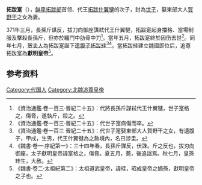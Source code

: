 {{不是|拓跋寔君}}
'''拓跋寔'''（{{bd||？|371年|catIdx=t}}），[[鲜卑|鲜卑]][[拓跋部|拓跋部]]首领、代王[[拓跋什翼犍|拓跋什翼犍]]的次子，封為[[世子|世子]]，娶東部大人[[賀野干|賀野干]]之女為妻。

371年三月，長孫斤谋反，拔刀向御座謀弒代王什翼犍，拓跋寔起身擋格、當場制服及擊殺長孫斤，但亦於纏鬥中肋骨中刀<ref>《資治通鑑·卷一百三·晉紀二十五》：代將長孫斤謀弒代王什翼犍，世子寔格之，傷脅，遂執斤，殺之。</ref>。當年五月，拓跋寔終於因伤去世<ref>《資治通鑑·卷一百三·晉紀二十五》：代世子寔病傷而卒。</ref>。同年七月，[[獻明皇后|贺夫人]]為拓跋寔誕下[[遗腹子|遗腹子]][[拓跋珪|拓跋珪]]<ref>《資治通鑑·卷一百三 晉紀二十五》：代世子寔娶東部大人賀野干之女，有遺腹子，甲戌，生男，代王什翼犍為之赦境內，名曰涉圭。</ref><ref>《魏書·卷一·序紀第一》：三十四年春，長孫斤謀反，伏誅。斤之反也，拔刃向御座，太子獻明皇帝諱寔格之，傷脅。夏五月，薨，後追諡焉。秋七月，皇孫珪生，大赦。</ref>。當拓跋珪建立魏國即位后，追尊拓跋寔為'''獻明皇帝'''<ref>《魏書·卷二·太祖紀第二》：太祖道武皇帝，諱珪，昭成皇帝之嫡孫，獻明皇帝之子也。</ref>。

{{Ahnentafel top}}<center>
{{ahnentafel-compact5
|boxstyle_1=background-color: #ffff00;
|boxstyle_2=background-color: #ffff40;
|boxstyle_3=background-color: #ffff80;
|boxstyle_4=background-color: #ffffC0;
|boxstyle_5=background-color: #ffffff;
|1='''（追尊）献明皇帝'''[[拓跋寔|拓跋寔]]
|2='''父：'''（追尊）昭成皇帝[[拓跋什翼犍|拓跋什翼犍]]
|3='''母：'''（追尊）[[昭成皇后_(北魏)|昭成皇后]]慕容氏
|4='''祖父：'''（追尊）平文皇帝[[拓跋郁律|拓跋郁律]]
|5='''祖母：'''（追尊）[[王皇后_(北魏)|平文皇后]]王氏
|6='''外祖父：'''前燕太祖文明皇帝[[慕容皝|慕容皝]]
|7=
|8='''曾祖父：'''（追尊）思皇帝[[拓跋弗|拓跋弗]]
|9=
|10=
|11=
|12=
|13=
|14=
|15=
|16='''高祖父：'''（追尊）文皇帝[[拓跋沙漠汗|拓跋沙漠汗]]
|17='''高祖母：'''蘭氏
|18=
|19=
|20=
|21=
|22=
|23=
|24=
|25=
|26=
|27=
|28=
|29=
|30=
|31=
}}</center>
{{ahnentafel bottom}}

==参考资料==
{{reflist}}

{{元魏君主}}
[[Category:代国人|Category:代国人]]
[[Category:北魏追尊皇帝|Category:北魏追尊皇帝]]